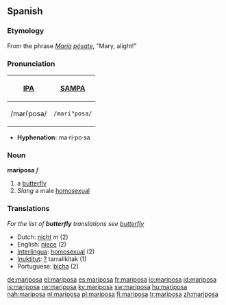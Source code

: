 ==Spanish==
===Etymology===
From the phrase ''[[María]] [[posar|pósa]]te'', "Mary, alight!" 

===Pronunciation===
{| border=1 cellpadding=5
! [[w:International Phonetic Alphabet|IPA]] !! [[w:SAMPA|SAMPA]]
|-
| /mariˈposa/ || <tt>/mari"posa/</tt>
|}

*'''Hyphenation:''' ma·ri·po·sa

=== Noun ===
'''mariposa''' ''f''
# a [[butterfly]]
# ''Slang'' a male [[homosexual]]

===Translations===
''For the list of '''butterfly''' translations see [[butterfly]]''
*Dutch: [[nicht]] ''m'' (2)
*English:  [[niece]] (2)
*[[Interlingua]]:  [[homosexual]] (2)
*[[Inuktitut]]: [[?]] tarralikitak (1)
*Portuguese:  [[bicha]] (2)

[[de:mariposa]]
[[el:mariposa]]
[[es:mariposa]]
[[fr:mariposa]]
[[io:mariposa]]
[[id:mariposa]]
[[is:mariposa]]
[[rw:mariposa]]
[[ky:mariposa]]
[[sw:mariposa]]
[[hu:mariposa]]
[[nah:mariposa]]
[[nl:mariposa]]
[[pl:mariposa]]
[[fi:mariposa]]
[[tr:mariposa]]
[[zh:mariposa]]